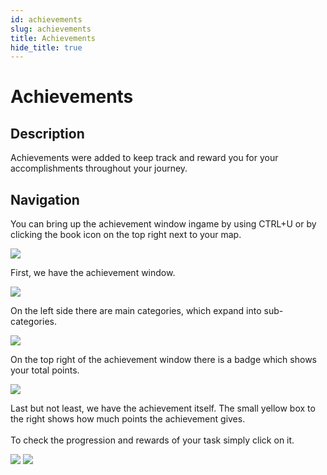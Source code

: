 ```yaml
---
id: achievements
slug: achievements
title: Achievements 
hide_title: true
---
```



# Achievements

## **Description**

Achievements were added to keep track and reward you for your accomplishments throughout your journey. 

## **Navigation**

You can bring up the achievement window ingame by using CTRL+U or by clicking the book icon on the top right next to your map.

![](/img/custom-features/achievements/button.png)

First, we have the achievement window.

![](/img/custom-features/achievements/window.png)

On the left side there are main categories, which expand into sub-categories.

![](/img/custom-features/achievements/window-tabs.png)

On the top right of the achievement window there is a badge which shows your total points.

![](/img/custom-features/achievements/window-points.png)

Last but not least, we have the achievement itself. The small yellow box to the right shows how much points the achievement gives. <br></br>
To check the progression and rewards of your task simply click on it.

![](/img/custom-features/achievements/window-progression.png)
![](/img/custom-features/achievements/window-progression-advanced.png)